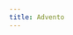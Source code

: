 ```yaml
---
title: Advento
---
```


[](/missal/advento/1)
[](/missal/advento/2)
[](/missal/advento/3)
[](/missal/advento/4)
[](/missal/advento/quartafeiratemporas)
[](/missal/advento/sabadotemporasinverno)
[](/missal/advento/sextafeiratemporas)
